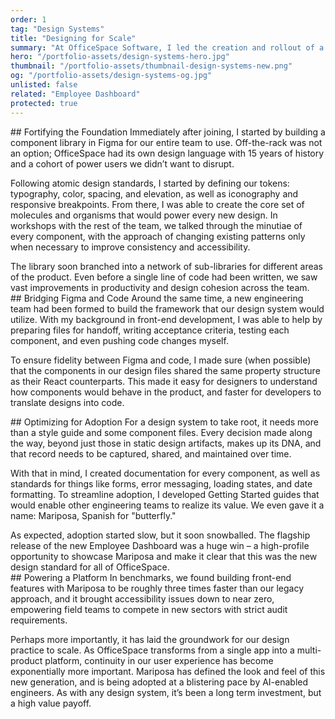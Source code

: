 ```yaml
---
order: 1
tag: "Design Systems"
title: "Designing for Scale"
summary: "At OfficeSpace Software, I led the creation and rollout of a design system that tripled development velocity, unlocked new sales segments, and is facilitating our growth into a multi-product platform. Meet Mariposa."
hero: "/portfolio-assets/design-systems-hero.jpg"
thumbnail: "/portfolio-assets/thumbnail-design-systems-new.png"
og: "/portfolio-assets/design-systems-og.jpg"
unlisted: false
related: "Employee Dashboard"
protected: true
---
```


<ProblemStatement
  eyebrow="The Problem"
  headline="Without a centralized Figma library or front-end framework, the user experience of OfficeSpace was fragmenting and process inefficiencies were holding us back."
  content="The company was on an ambitious growth plan to expand its product line, but designers and developers were working without the infrastructure needed to execute this strategy. Meanwhile, users were encountering more and more inconsistencies and accessibility failures in our UI, which we had no way to address globally."
/>

<div className="caseStudyText">
  ## Fortifying the Foundation
  Immediately after joining, I started by building a component library in Figma for our entire team to use. Off-the-rack was not an option; OfficeSpace had its own design language with 15 years of history and a cohort of power users we didn’t want to disrupt.

  Following atomic design standards, I started by defining our tokens: typography, color, spacing, and elevation, as well as iconography and responsive breakpoints. From there, I was able to create the core set of molecules and organisms that would power every new design. In workshops with the rest of the team, we talked through the minutiae of every component, with the approach of changing existing patterns only when necessary to improve consistency and accessibility.
</div>

<div className="caseStudyFigure">
  <Figure
    type="image"
    src="/portfolio-assets/design-systems-1.png"
    alt="The atomic tokens that make up the Mariposa design system."
    width={1000}
    height={500}
    quality={100}
  />
</div>

<div className="caseStudyText">
  The library soon branched into a network of sub-libraries for different areas of the product. Even before a single line of code had been written, we saw vast improvements in productivity and design cohesion across the team.
</div>

<div className="caseStudyText">
  ## Bridging Figma and Code
  Around the same time, a new engineering team had been formed to build the framework that our design system would utilize. With my background in front-end development, I was able to help by preparing files for handoff, writing acceptance criteria, testing each component, and even pushing code changes myself.

  To ensure fidelity between Figma and code, I made sure (when possible) that the components in our design files shared the same property structure as their React counterparts. This made it easy for designers to understand how components would behave in the product, and faster for developers to translate designs into code.
</div>

<div className="caseStudyFigure">
  <Figure
    type="custom"
    centered
    caption="Interactive: Modify the properties in Figma to see the changes reflected in code."
    width={1000}
    >
    <DesignSystemDemo />
  </Figure>
</div>

<div className="caseStudyText">
  ## Optimizing for Adoption
  For a design system to take root, it needs more than a style guide and some component files. Every decision made along the way, beyond just those in static design artifacts, makes up its DNA, and that record needs to be captured, shared, and maintained over time.

  With that in mind, I created documentation for every component, as well as standards for things like forms, error messaging, loading states, and date formatting. To streamline adoption, I developed Getting Started guides that would enable other engineering teams to realize its value. We even gave it a name: Mariposa, Spanish for "butterfly."
</div>

<div className="caseStudyFigure">
  <Figure
    type="image"
    centered
    src="/portfolio-assets/design-systems-3.jpg"
    alt="A screenshot of the employee dashboard built with Mariposa components."
    caption="The new employee dashboard was the realization of months of effort building Mariposa."
    width={1000}
    height={500}
    quality={100}
  />
</div>

<div className="caseStudyText">
  As expected, adoption started slow, but it soon snowballed. The flagship release of the new <Link href="/portfolio/employee-dashboard">Employee Dashboard</Link> was a huge win – a high-profile opportunity to showcase Mariposa and make it clear that this was the new design standard for all of OfficeSpace.
</div>

<div className="caseStudyText">
  ## Powering a Platform
  In benchmarks, we found building front-end features with Mariposa to be roughly three times faster than our legacy approach, and it brought accessibility issues down to near zero, empowering field teams to compete in new sectors with strict audit requirements.

  Perhaps more importantly, it has laid the groundwork for our design practice to scale. As OfficeSpace transforms from a single app into a multi-product platform, continuity in our user experience has become exponentially more important. Mariposa has defined the look and feel of this new generation, and is being adopted at a blistering pace by AI-enabled engineers. As with any design system, it’s been a long term investment, but a high value payoff.
</div>
